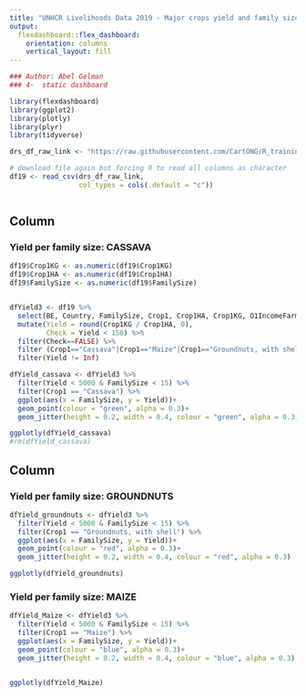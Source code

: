 ```yaml
---
title: "UNHCR Livelihoods Data 2019 - Major crops yield and family size"
output: 
  flexdashboard::flex_dashboard:
    orientation: columns
    vertical_layout: fill
---
```


```r
### Author: Abel Gelman
### 4-  static dashboard

library(flexdashboard)
library(ggplot2)
library(plotly)
library(plyr)
library(tidyverse)

drs_df_raw_link <- "https://raw.githubusercontent.com/CartONG/R_training/main/df19.csv?token=ALMJAS5FZNUMPT2YXW2HM23A4B6Z2"

# download file again but forcing R to read all columns as character
df19 <- read_csv(drs_df_raw_link,
                 col_types = cols(.default = "c"))



```

Column {data-width=350}
-----------------------------------------------------------------------

### Yield per family size: CASSAVA

```r
df19$Crop1KG <- as.numeric(df19$Crop1KG)
df19$Crop1HA <- as.numeric(df19$Crop1HA)
df19$FamilySize <- as.numeric(df19$FamilySize)


dfYield3 <- df19 %>%
  select(BE, Country, FamilySize, Crop1, Crop1HA, Crop1KG, O1IncomeFarming, ArrivalYear) %>% 
  mutate(Yield = round(Crop1KG / Crop1HA, 0),
         Check = Yield < 150) %>% 
  filter(Check==FALSE) %>% 
  filter (Crop1=="Cassava"|Crop1=="Maize"|Crop1=="Groundnuts, with shell") %>% 
  filter(Yield != Inf)

dfYield_cassava <- dfYield3 %>% 
  filter(Yield < 5000 & FamilySize < 15) %>% 
  filter(Crop1 == "Cassava") %>% 
  ggplot(aes(x = FamilySize, y = Yield))+
  geom_point(colour = "green", alpha = 0.3)+
  geom_jitter(height = 0.2, width = 0.4, colour = "green", alpha = 0.3)

ggplotly(dfYield_cassava)
#rm(dfYield_cassava)

```

Column {data-width=350}
-----------------------------------------------------------------------

### Yield per family size: GROUNDNUTS

```r


dfYield_groundnuts <- dfYield3 %>% 
  filter(Yield < 5000 & FamilySize < 15) %>% 
  filter(Crop1 == "Groundnuts, with shell") %>% 
  ggplot(aes(x = FamilySize, y = Yield))+
  geom_point(colour = "red", alpha = 0.3)+
  geom_jitter(height = 0.2, width = 0.4, colour = "red", alpha = 0.3)

ggplotly(dfYield_groundnuts)

```

### Yield per family size: MAIZE

```r
dfYield_Maize <- dfYield3 %>% 
  filter(Yield < 5000 & FamilySize < 15) %>% 
  filter(Crop1 == "Maize") %>% 
  ggplot(aes(x = FamilySize, y = Yield))+
  geom_point(colour = "blue", alpha = 0.3)+
  geom_jitter(height = 0.2, width = 0.4, colour = "blue", alpha = 0.3)


ggplotly(dfYield_Maize)

```

